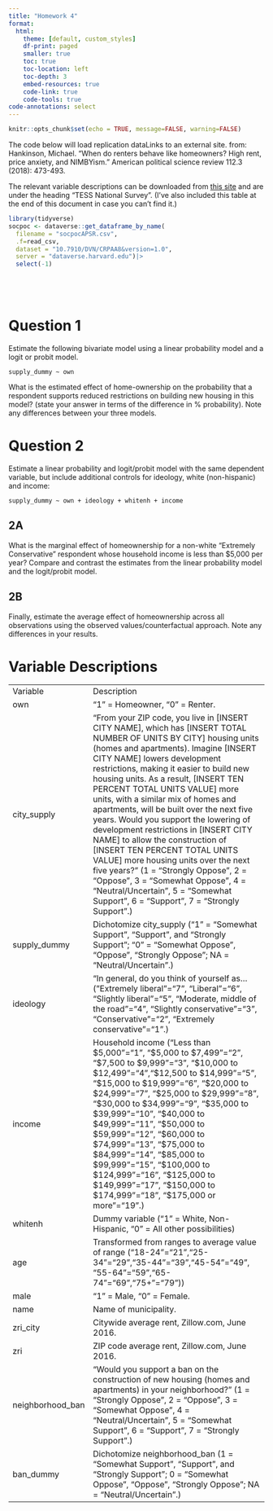 ```yaml
---
title: "Homework 4"
format:
  html:
    theme: [default, custom_styles]
    df-print: paged
    smaller: true
    toc: true
    toc-location: left
    toc-depth: 3
    embed-resources: true
    code-link: true
    code-tools: true
code-annotations: select
---
```


```r
knitr::opts_chunk$set(echo = TRUE, message=FALSE, warning=FALSE)
```

The code below will load replication dataLinks to an external site. from: Hankinson, Michael. "When do renters behave like homeowners? High rent, price anxiety, and NIMBYism." American political science review 112.3 (2018): 473-493.

The relevant variable descriptions can be downloaded from [this site](https://dataverse.harvard.edu/file.xhtml?persistentId=doi:10.7910/DVN/CRPAA8/RSFP0V&version=1.0#) and are under the heading "TESS National Survey". (I've also included this table at the end of this document in case you can't find it.)



```r

library(tidyverse)
socpoc <- dataverse::get_dataframe_by_name(
  filename = "socpocAPSR.csv",
  .f=read_csv,
  dataset = "10.7910/DVN/CRPAA8&version=1.0", 
  server = "dataverse.harvard.edu")|>
  select(-1)



 
```

# Question 1

Estimate the following bivariate model using a linear probability model and a logit or probit model.

`supply_dummy ~ own`

What is the estimated effect of home-ownership on the probability that a respondent supports reduced restrictions on building new housing in this model? (state your answer in terms of the difference in % probability). Note any differences between your three models.

# Question 2

Estimate a linear probability and logit/probit model with the same dependent variable, but include additional controls for ideology, white (non-hispanic) and income:

`supply_dummy ~ own + ideology + whitenh + income`

## 2A

What is the marginal effect of homeownership for a non-white "Extremely Conservative" respondent whose household income is less than \$5,000 per year? Compare and contrast the estimates from the linear probability model and the logit/probit model.

## 2B

Finally, estimate the average effect of homeownership across all observations using the observed values/counterfactual approach. Note any differences in your results.





# Variable Descriptions

|  |  |
|-----------------|-------------------------------------------------------|
| Variable | Description |
| own | “1” = Homeowner, “0” = Renter. |
| city_supply | “From your ZIP code, you live in \[INSERT CITY NAME\], which has \[INSERT TOTAL NUMBER OF UNITS BY CITY\] housing units (homes and apartments). Imagine \[INSERT CITY NAME\] lowers development restrictions, making it easier to build new housing units. As a result, \[INSERT TEN PERCENT TOTAL UNITS VALUE\] more units, with a similar mix of homes and apartments, will be built over the next five years. Would you support the lowering of development restrictions in \[INSERT CITY NAME\] to allow the construction of \[INSERT TEN PERCENT TOTAL UNITS VALUE\] more housing units over the next five years?” (1 = “Strongly Oppose”, 2 = “Oppose”, 3 = “Somewhat Oppose”, 4 = “Neutral/Uncertain”, 5 = “Somewhat Support”, 6 = “Support”, 7 = “Strongly Support”.) |
| supply_dummy | Dichotomize city_supply (“1” = “Somewhat Support”, “Support”, and “Strongly Support”; “0” = “Somewhat Oppose”, “Oppose”, “Strongly Oppose”; NA = “Neutral/Uncertain”.) |
| ideology | “In general, do you think of yourself as… ("Extremely liberal"="7", "Liberal"="6", "Slightly liberal"="5", "Moderate, middle of the road"="4", "Slightly conservative"="3", "Conservative"="2", "Extremely conservative"="1".) |
| income | Household income ("Less than \$5,000"="1", "\$5,000 to \$7,499"="2", "\$7,500 to \$9,999"="3", "\$10,000 to \$12,499"="4","\$12,500 to \$14,999"="5", "\$15,000 to \$19,999"="6", "\$20,000 to \$24,999"="7", "\$25,000 to \$29,999"="8", "\$30,000 to \$34,999"="9", "\$35,000 to \$39,999"="10", "\$40,000 to \$49,999"="11", "\$50,000 to \$59,999"="12", "\$60,000 to \$74,999"="13", "\$75,000 to \$84,999"="14", "\$85,000 to \$99,999"="15", "\$100,000 to \$124,999"="16", "\$125,000 to \$149,999"="17", "\$150,000 to \$174,999"="18", "\$175,000 or more"="19".) |
| whitenh | Dummy variable (“1” = White, Non-Hispanic, “0” = All other possibilities) |
| age | Transformed from ranges to average value of range ("18-24"="21","25-34"="29","35-44"="39","45-54"="49", "55-64"="59","65-74"="69","75+"="79")) |
| male | “1” = Male, “0” = Female. |
| name | Name of municipality. |
| zri_city | Citywide average rent, Zillow.com, June 2016. |
| zri | ZIP code average rent, Zillow.com, June 2016. |
| neighborhood_ban | “Would you support a ban on the construction of new housing (homes and apartments) in your neighborhood?” (1 = “Strongly Oppose”, 2 = “Oppose”, 3 = “Somewhat Oppose”, 4 = “Neutral/Uncertain”, 5 = “Somewhat Support”, 6 = “Support”, 7 = “Strongly Support”.) |
| ban_dummy | Dichotomize neighborhood_ban (1 = “Somewhat Support”, “Support”, and “Strongly Support”; 0 = “Somewhat Oppose”, “Oppose”, “Strongly Oppose”; NA = “Neutral/Uncertain”.) |
